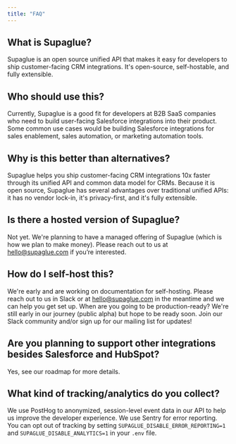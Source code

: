 ```yaml
---
title: "FAQ"
---
```


## What is Supaglue?
Supaglue is an open source unified API that makes it easy for developers to ship customer-facing CRM integrations. It's open-source, self-hostable, and fully extensible.

## Who should use this?
Currently, Supaglue is a good fit for developers at B2B SaaS companies who need to build user-facing Salesforce integrations into their product. Some common use cases would be building Salesforce integrations for sales enablement, sales automation, or marketing automation tools.

## Why is this better than alternatives?
Supaglue helps you ship customer-facing CRM integrations 10x faster through its unified API and common data model for CRMs. Because it is open source, Supaglue has several advantages over traditional unified APIs: it has no vendor lock-in, it's privacy-first, and it's fully extensible.

## Is there a hosted version of Supaglue?
Not yet. We're planning to have a managed offering of Supaglue (which is how we plan to make money). Please reach out to us at hello@supaglue.com if you’re interested.

## How do I self-host this?
We're early and are working on documentation for self-hosting. Please reach out to us in Slack or at hello@supaglue.com in the meantime and we can help you get set up.
When are you going to be production-ready?
We're still early in our journey (public alpha) but hope to be ready soon. Join our Slack community and/or sign up for our mailing list for updates!

## Are you planning to support other integrations besides Salesforce and HubSpot?
Yes, see our roadmap for more details.

## What kind of tracking/analytics do you collect?
We use PostHog to anonymized, session-level event data in our API to help us improve the developer experience. We use Sentry for error reporting. You can opt out of tracking by setting `SUPAGLUE_DISABLE_ERROR_REPORTING=1` and `SUPAGLUE_DISABLE_ANALYTICS=1` in your `.env` file.